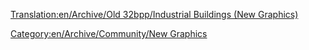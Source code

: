 [[Translation:en/Archive/Old 32bpp/Industrial Buildings (New Graphics)]]
[[Category:en/Archive/Community/New Graphics]]